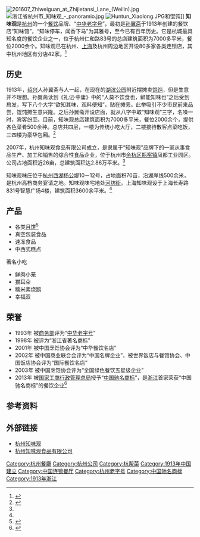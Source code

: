 [[File:201607_Zhiweiguan_at_Zhijietansi_Lane_(Weilin).jpg|thumb]]
[[File:浙江省杭州市_知味观_-_panoramio.jpg|thumb]]
[[File:Huntun_Xiaolong.JPG|thumb]]和馄饨]]
'''知味观'''是[[杭州|杭州]]的一个[[餐饮|餐饮]]品牌、“[[中华老字号|中华老字号]]”，最初是[[孙翼斋|孙翼斋]]于1913年创建的餐饮店“知味馆”，“知味停车，闻香下马”为其雅号，至今已有百年历史。它是杭城最具知名度的餐饮企业之一，位于杭州仁和路83号的总店建筑面积为7000多平米，餐位2000余个。知味观已在杭州、[[上海|上海]]及杭州周边地区开设80多家各类连锁店，其中杭州地区有分店42家。<ref name="走进">{{cite web |url=http://www.zhiweiguan.com.cn/zj/columnsId=2&&i=28&comContentId=28.html |language= |title=走进知味 |publisher=知味观 |date= |accessdate=2015-07-04 |deadurl=yes |archiveurl=https://web.archive.org/web/20150704213152/http://www.zhiweiguan.com.cn/zj/columnsId%3D2%26%26i%3D28%26comContentId%3D28.html |archivedate=2015-07-04 }}</ref>

== 历史 ==
1913年，[[绍兴|绍兴]]人孙翼斋与人一起，在现在的[[湖滨公园|湖滨公园]]附近摆摊卖[[馄饨|馄饨]]，但是生意并不理想。孙翼斋读到《礼记·中庸》中的“人莫不饮食也，鲜能知味也”之后受到启发，写下八个大字“欲知其味，观料便知”，贴在摊旁。此举吸引不少市民前来品尝，馄饨摊生意兴隆。之后孙翼斋开设店面，就从八字中取“知味观”三字，名噪一时，宾客纷至。目前，知味观总店建筑面积为7000多平米，餐位2000余个，提供各色菜肴500余种。总店共四层，一楼为传统小吃大厅，二楼接待散客点菜吃饭，三四楼为豪华包厢。<ref>{{Cite book|title=美食中国·下卷|author=韩欣|publisher=天津古籍出版社|year=2007|isbn=|location=天津|pages=124-125}}</ref>

2007年，杭州知味观食品有限公司成立，是隶属于“知味观”品牌下的一家从事食品生产、加工和销售的综合性食品企业，位于杭州市[[余杭区|余杭区]][[瓶窑镇|瓶窑镇]]凤都工业园区。公司占地面积近26亩，总建筑面积达2.86万平米。<ref name="走进" />

知味观味庄位于[[杭州西湖|杭州西湖]][[杨公堤|杨公堤]]10－12号，占地面积70亩，沿湖岸线500余米，是杭州高档商务宴请之地。知味观味宅地处[[河坊街|河坊街]]。上海知味观设于上海长寿路831号智慧广场4楼，建筑面积3600余平米。<ref name="走进" />

== 产品 ==
*各类[[月饼|月饼]]<ref >{{cite web |url=http://news.163.com/14/0828/06/A4NDCKLN00014AED.html |language= |title=知味观，让传统月饼更美味 |publisher=今日早报(杭州) |date=2014-08-28 |accessdate= }}{{Dead link|date=2020年1月 |bot=InternetArchiveBot |fix-attempted=yes }}</ref>
*真空包装食品
*速冻食品
*中西式糕点

;著名小吃
*鲜肉小笼
*猫耳朵
*糯米素烧鹅
*幸福双

== 荣誉 ==
*1993年 被[[商务部|商务部]]评为“[[中华老字号|中华老字号]]”
*1998年 被评为“浙江省著名商标”
*2001年 被中国烹饪协会评为“中华餐饮名店”
*2002年 被中国商业联合会评为“中国名牌企业”，被世界饭店与餐馆协会、中国饭店协会评为“国际餐饮名店”
*2003年 被中国烹饪协会评为“全国绿色餐饮五星级企业”
*2013年 被[[国家工商行政管理总局|国家工商行政管理总局]]授予“[[中国驰名商标|中国驰名商标]]”，是[[浙江|浙江]]首家荣获“中国驰名商标”的餐饮企业<ref >{{cite web |url=http://finance.china.com.cn/roll/20150225/2970801.shtml |language= |title=杭州知味观 传承百年好味道 |publisher=杭州日报 |date=2015-02-25 |accessdate= |archive-date=2015-07-04 |archive-url=https://web.archive.org/web/20150704222250/http://finance.china.com.cn/roll/20150225/2970801.shtml |dead-url=no }}</ref>

== 参考资料 ==
{{reflist}}

== 外部链接 ==
*[https://web.archive.org/web/20150706020030/http://www.zhiweiguan.com.cn/ 杭州知味观]
*[http://www.zwgyb.com/ 杭州知味观食品有限公司]{{Wayback|url=http://www.zwgyb.com/ |date=20150705112409 }}

{{杭帮菜}}
{{DEFAULTSORT:Z}}
[[Category:杭州餐廳|Category:杭州餐廳]]
[[Category:杭州公司|Category:杭州公司]]
[[Category:杭帮菜|Category:杭帮菜]]
[[Category:1913年中国建立|Category:1913年中国建立]]
[[Category:中国连锁餐厅|Category:中国连锁餐厅]]
[[Category:杭州老字号|Category:杭州老字号]]
[[Category:中国驰名商标|Category:中国驰名商标]]
[[Category:1913年浙江|Category:1913年浙江]]
